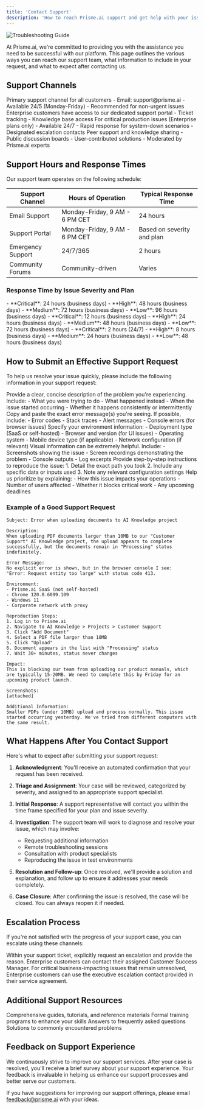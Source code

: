 ```yaml
---
title: 'Contact Support'
description: 'How to reach Prisme.ai support and get help with your issues'
---
```


<Frame>
  <img src="/images/hero-light.png" alt="Troubleshooting Guide" />
</Frame>

At Prisme.ai, we're committed to providing you with the assistance you need to be successful with our platform. This page outlines the various ways you can reach our support team, what information to include in your request, and what to expect after contacting us.

## Support Channels

<CardGroup cols={2}>
  <Card title="Email Support" icon="envelope">
    Primary support channel for all customers
    - Email: support@prisme.ai
    - Available 24/5 (Monday-Friday)
    - Recommended for non-urgent issues
  </Card>
  <Card title="Support Portal" icon="user-headset">
    Enterprise customers have access to our dedicated support portal
    - Ticket tracking
    - Knowledge base access
  </Card>
  <Card title="Emergency Support" icon="phone">
    For critical production issues (Enterprise plans only)
    - Available 24/7
    - Rapid response for system-down scenarios
    - Designated escalation contacts
  </Card>
  <Card title="Community Forums" icon="users">
    Peer support and knowledge sharing
    - Public discussion boards
    - User-contributed solutions
    - Moderated by Prisme.ai experts
  </Card>
</CardGroup>

## Support Hours and Response Times

Our support team operates on the following schedule:

| Support Channel | Hours of Operation | Typical Response Time |
|-----------------|--------------------|-----------------------|
| Email Support | Monday-Friday, 9 AM - 6 PM CET | 24 hours |
| Support Portal | Monday-Friday, 9 AM - 6 PM CET | Based on severity and plan |
| Emergency Support | 24/7/365 | 2 hours |
| Community Forums | Community-driven | Varies |

### Response Time by Issue Severity and Plan

<Tabs>
  <Tab title="Standard Plan">
    - **Critical**: 24 hours (business days)
    - **High**: 48 hours (business days)
    - **Medium**: 72 hours (business days)
    - **Low**: 96 hours (business days)
  </Tab>
  <Tab title="Professional Plan">
    - **Critical**: 12 hours (business days)
    - **High**: 24 hours (business days)
    - **Medium**: 48 hours (business days)
    - **Low**: 72 hours (business days)
  </Tab>
  <Tab title="Enterprise Plan">
    - **Critical**: 2 hours (24/7)
    - **High**: 8 hours (business days)
    - **Medium**: 24 hours (business days)
    - **Low**: 48 hours (business days)
  </Tab>
</Tabs>

## How to Submit an Effective Support Request

To help us resolve your issue quickly, please include the following information in your support request:

<Steps>
  <Step title="Describe the Issue">
    Provide a clear, concise description of the problem you're experiencing. Include:
    - What you were trying to do
    - What happened instead
    - When the issue started occurring
    - Whether it happens consistently or intermittently
  </Step>
  <Step title="Include Error Messages">
    Copy and paste the exact error message(s) you're seeing. If possible, include:
    - Error codes
    - Stack traces
    - Alert messages
    - Console errors (for browser issues)
  </Step>
  <Step title="Provide Environment Details">
    Specify your environment information:
    - Deployment type (SaaS or self-hosted)
    - Browser and version (for UI issues)
    - Operating system
    - Mobile device type (if applicable)
    - Network configuration (if relevant)
  </Step>
  <Step title="Add Screenshots or Videos">
    Visual information can be extremely helpful. Include:
    - Screenshots showing the issue
    - Screen recordings demonstrating the problem
    - Console outputs
    - Log excerpts
  </Step>
  <Step title="List Reproduction Steps">
    Provide step-by-step instructions to reproduce the issue:
    1. Detail the exact path you took
    2. Include any specific data or inputs used
    3. Note any relevant configuration settings
  </Step>
  <Step title="Specify Impact and Urgency">
    Help us prioritize by explaining:
    - How this issue impacts your operations
    - Number of users affected
    - Whether it blocks critical work
    - Any upcoming deadlines
  </Step>
</Steps>

### Example of a Good Support Request

```
Subject: Error when uploading documents to AI Knowledge project

Description:
When uploading PDF documents larger than 10MB to our "Customer Support" AI Knowledge project, the upload appears to complete successfully, but the documents remain in "Processing" status indefinitely.

Error Message:
No explicit error is shown, but in the browser console I see:
"Error: Request entity too large" with status code 413.

Environment:
- Prisme.ai SaaS (not self-hosted)
- Chrome 120.0.6099.109
- Windows 11
- Corporate network with proxy

Reproduction Steps:
1. Log in to Prisme.ai
2. Navigate to AI Knowledge > Projects > Customer Support
3. Click "Add Document"
4. Select a PDF file larger than 10MB
5. Click "Upload"
6. Document appears in the list with "Processing" status
7. Wait 30+ minutes, status never changes

Impact:
This is blocking our team from uploading our product manuals, which are typically 15-20MB. We need to complete this by Friday for an upcoming product launch.

Screenshots:
[attached]

Additional Information:
Smaller PDFs (under 10MB) upload and process normally. This issue started occurring yesterday. We've tried from different computers with the same result.
```

## What Happens After You Contact Support

Here's what to expect after submitting your support request:

1. **Acknowledgment**: You'll receive an automated confirmation that your request has been received.

2. **Triage and Assignment**: Your case will be reviewed, categorized by severity, and assigned to an appropriate support specialist.

3. **Initial Response**: A support representative will contact you within the time frame specified for your plan and issue severity.

4. **Investigation**: The support team will work to diagnose and resolve your issue, which may involve:
   - Requesting additional information
   - Remote troubleshooting sessions
   - Consultation with product specialists
   - Reproducing the issue in test environments

5. **Resolution and Follow-up**: Once resolved, we'll provide a solution and explanation, and follow up to ensure it addresses your needs completely.

6. **Case Closure**: After confirming the issue is resolved, the case will be closed. You can always reopen it if needed.

## Escalation Process

If you're not satisfied with the progress of your support case, you can escalate using these channels:

<Steps>
  <Step title="Request Case Escalation">
    Within your support ticket, explicitly request an escalation and provide the reason.
  </Step>
  <Step title="Contact Support Management">
    Enterprise customers can contact their assigned Customer Success Manager.
  </Step>
  <Step title="Executive Escalation">
    For critical business-impacting issues that remain unresolved, Enterprise customers can use the executive escalation contact provided in their service agreement.
  </Step>
</Steps>

## Additional Support Resources

<CardGroup cols={2}>
  <Card title="Documentation" icon="book" href="https://docs.prisme.ai">
    Comprehensive guides, tutorials, and reference materials
  </Card>
  <Card title="Training" icon="graduation-cap" href="/resources/support/training">
    Formal training programs to enhance your skills
  </Card>
  <Card title="FAQ" icon="question-circle" href="/resources/support/faq">
    Answers to frequently asked questions
  </Card>
  <Card title="Common Issues" icon="bug" href="/resources/support/common-issues">
    Solutions to commonly encountered problems
  </Card>
</CardGroup>

## Feedback on Support Experience

We continuously strive to improve our support services. After your case is resolved, you'll receive a brief survey about your support experience. Your feedback is invaluable in helping us enhance our support processes and better serve our customers.

If you have suggestions for improving our support offerings, please email feedback@prisme.ai with your ideas.